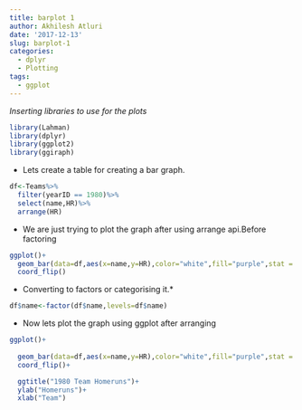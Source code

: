 ```yaml
---
title: barplot 1
author: Akhilesh Atluri
date: '2017-12-13'
slug: barplot-1
categories:
  - dplyr
  - Plotting
tags:
  - ggplot
---
```


_Inserting libraries to use for the plots_
```r
library(Lahman)
library(dplyr)
library(ggplot2)
library(ggiraph)

```

* Lets create a table for creating a bar graph.



```r
df<-Teams%>%
  filter(yearID == 1980)%>%
  select(name,HR)%>%
  arrange(HR)
```

* We are just trying to plot the graph after using arrange api.Before factoring

```r
ggplot()+
  geom_bar(data=df,aes(x=name,y=HR),color="white",fill="purple",stat = "identity")+
  coord_flip()
```


* Converting to factors or categorising it.*
```r

df$name<-factor(df$name,levels=df$name)
```


* Now lets plot the graph using ggplot after arranging

```r
ggplot()+
  
  geom_bar(data=df,aes(x=name,y=HR),color="white",fill="purple",stat = "identity")+
  coord_flip()+

  ggtitle("1980 Team Homeruns")+
  ylab("Homeruns")+
  xlab("Team")
  
```